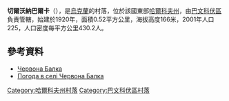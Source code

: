 {{coord|49|13|2|N|36|40|2|E|scale:100000_region:UA|display=title}}

'''切爾沃納巴爾卡'''（{{lang-uk|Червона Балка}}），是[[烏克蘭|烏克蘭]]的村落，位於該國東部[[哈爾科夫州|哈爾科夫州]]，由[[巴文科伏區|巴文科伏區]]負責管轄，始建於1920年，面積0.52平方公里，海拔高度166米，2001年人口225，人口密度每平方公里430.2人。

==參考資料==
* [http://gska2.rada.gov.ua/pls/z7502/A005?rdat1=09.01.2009&rf7571=32211 Червона Балка]{{dead link|date=2017年11月 |bot=InternetArchiveBot |fix-attempted=yes }}
* [http://weather.in.ua/ua/har'kovskaja/27886 Погода в селі Червона Балка]{{Wayback|url=http://weather.in.ua/ua/har%27kovskaja/27886 |date=20160323034922 }}

{{DEFAULTSORT:Червона Балка}}
[[Category:哈爾科夫州村落|Category:哈爾科夫州村落]]
[[Category:巴文科伏區村落|Category:巴文科伏區村落]]


{{Kharkiv-geo-stub}}